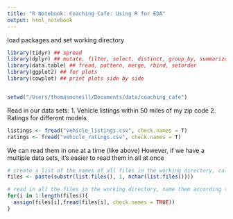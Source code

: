 ```yaml
---
title: "R Notebook: Coaching Cafe: Using R for EDA"
output: html_notebook
---
```


load packages and set working directory

```r
library(tidyr) ## spread
library(dplyr) ## mutate, filter, select, distinct, group_by, summarize
library(data.table) ## fread, pattern, merge, rbind, setorder
library(ggplot2) ## for plots
library(cowplot) ## print plots side by side


setwd("/Users/thomasmcneill/Documents/data/coaching_cafe")
```

Read in our data sets: 
1. Vehicle listings within 50 miles of my zip code 
2. Ratings for different models
```r
listings <- fread("vehicle_listings.csv", check.names = T)
ratings <- fread("vehicle_ratings.csv", check.names = T)
```

We can read them in one at a time (like above)
However, if we have a multiple data sets, it's easier to read them in all at once
```r
# create a list of the names of all files in the working directory, call the list "files"
files <- paste(substr(list.files(), 1, nchar(list.files())))

# read in all the files in the working directory, name them according to their filenames
for(i in 1:length(files)){
  assign(files[i],fread(files[i], check.names = TRUE))
}
```


